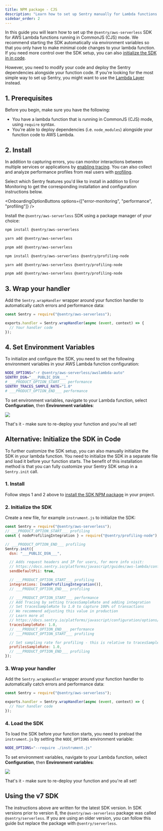 ```yaml
---
title: NPM package - CJS
description: "Learn how to set up Sentry manually for Lambda functions running in CommonJS (CJS) using Sentry's AWS Serverless SDK NPM package"
sidebar_order: 2
---
```


In this guide you will learn how to set up the `@sentry/aws-serverless` SDK for AWS Lambda functions running in CommonJS (CJS) mode.
We recommend starting the SDK automatically via environment variables so that you only have to make minimal code changes to your lambda function.
If you need more control over the SDK setup, you can also [initialize the SDK in in code](#alternative-initialize-the-sdk-in-code).

However, you need to modify your code and deploy the Sentry dependencies alongside your function code. If you're looking for the most simple way to set up Sentry, you might want to use the [Lambda Layer](../cjs-layer) instead.

## 1. Prerequisites

Before you begin, make sure you have the following:

- You have a lambda function that is running in CommonJS (CJS) mode, using `require` syntax.
- You're able to deploy dependencies (i.e. `node_modules`) alongside your function code to AWS Lambda.

## 2. Install

In addition to capturing errors, you can monitor interactions between multiple services or applications by [enabling tracing](/concepts/key-terms/tracing/). You can also collect and analyze performance profiles from real users with [profiling](/product/explore/profiling/).

Select which Sentry features you'd like to install in addition to Error Monitoring to get the corresponding installation and configuration instructions below.

<OnboardingOptionButtons
  options={["error-monitoring", "performance", "profiling"]}
/>

Install the `@sentry/aws-serverless` SDK using a package manager of your choice:

<OnboardingOption optionId="profiling" hideForThisOption>

```bash {tabTitle:npm}
npm install @sentry/aws-serverless
```

```bash {tabTitle:yarn}
yarn add @sentry/aws-serverless
```

```bash {tabTitle:pnpm}
pnpm add @sentry/aws-serverless
```

</OnboardingOption>

<OnboardingOption optionId="profiling">

```bash {tabTitle:npm}
npm install @sentry/aws-serverless @sentry/profiling-node
```

```bash {tabTitle:yarn}
yarn add @sentry/aws-serverless @sentry/profiling-node
```

```bash {tabTitle:pnpm}
pnpm add @sentry/aws-serverless @sentry/profiling-node
```

</OnboardingOption>

## 3. Wrap your handler

Add the `Sentry.wrapHandler` wrapper around your function handler to automatically catch errors and performance data:

```javascript {filename:index.js}{1, 3}
const Sentry = require("@sentry/aws-serverless");

exports.handler = Sentry.wrapHandler(async (event, context) => {
  // Your handler code
});
```

## 4. Set Environment Variables

To initialize and configure the SDK, you need to set the following environment variables in your AWS Lambda function configuration:

```bash
NODE_OPTIONS="-r @sentry/aws-serverless/awslambda-auto"
SENTRY_DSN="___PUBLIC_DSN___"
# ___PRODUCT_OPTION_START___ performance
SENTRY_TRACES_SAMPLE_RATE="1.0"
# ___PRODUCT_OPTION_END___ performance
```

To set environment variables, navigate to your Lambda function, select **Configuration**, then **Environment variables**:

![](./img/cjs_env_vars.png)

That's it - make sure to re-deploy your function and you're all set!

## Alternative: Initialize the SDK in Code

To further customize the SDK setup, you can also manually initialize the SDK in your lambda function. You need to initialize the SDK in a separate file and load it before your function starts.
The benefit of this installation method is that you can fully customize your Sentry SDK setup in a `Sentry.init` call.

### 1. Install

Follow steps 1 and 2 above to [install the SDK NPM package](#2-install) in your project.

### 2. Initialize the SDK

Create a new file, for example `instrument.js` to initialize the SDK:

```javascript {filename:instrument.js}
const Sentry = require("@sentry/aws-serverless");
// ___PRODUCT_OPTION_START___ profiling
const { nodeProfilingIntegration } = require("@sentry/profiling-node");

// ___PRODUCT_OPTION_END___ profiling
Sentry.init({
  dsn: "___PUBLIC_DSN___",

  // Adds request headers and IP for users, for more info visit:
  // https://docs.sentry.io/platforms/javascript/guides/aws-lambda/configuration/options/#sendDefaultPii
  sendDefaultPii: true,

  // ___PRODUCT_OPTION_START___ profiling
  integrations: [nodeProfilingIntegration()],
  // ___PRODUCT_OPTION_END___ profiling

  // ___PRODUCT_OPTION_START___ performance
  // Add Tracing by setting tracesSampleRate and adding integration
  // Set tracesSampleRate to 1.0 to capture 100% of transactions
  // We recommend adjusting this value in production
  // Learn more at
  // https://docs.sentry.io/platforms/javascript/configuration/options/#traces-sample-rate
  tracesSampleRate: 1.0,
  // ___PRODUCT_OPTION_END___ performance
  // ___PRODUCT_OPTION_START___ profiling

  // Set sampling rate for profiling - this is relative to tracesSampleRate
  profilesSampleRate: 1.0,
  // ___PRODUCT_OPTION_END___ profiling
});
```

### 3. Wrap your handler

Add the `Sentry.wrapHandler` wrapper around your function handler to automatically catch errors and performance data:

```javascript {filename:index.js}{1,3}
const Sentry = require("@sentry/aws-serverless");

exports.handler = Sentry.wrapHandler(async (event, context) => {
  // Your handler code
});
```

### 4. Load the SDK

To load the SDK before your function starts, you need to preload the `instrument.js` by setting the `NODE_OPTIONS` environment variable:

```bash
NODE_OPTIONS="--require ./instrument.js"
```

To set environment variables, navigate to your Lambda function, select **Configuration**, then **Environment variables**:

![](./img/cjs_manual_env_vars.png)

That's it - make sure to re-deploy your function and you're all set!

## Using the v7 SDK

The instructions above are written for the latest SDK version.
In SDK versions prior to version 8, the `@sentry/aws-serverless` package was called `@sentry/serverless`. If you are using an older version, you can follow this guide but replace the package with `@sentry/serverless`.
